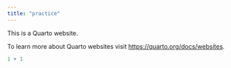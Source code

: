 ```yaml
---
title: "practice"
---
```


This is a Quarto website.

To learn more about Quarto websites visit <https://quarto.org/docs/websites>.

```r
1 + 1
```
